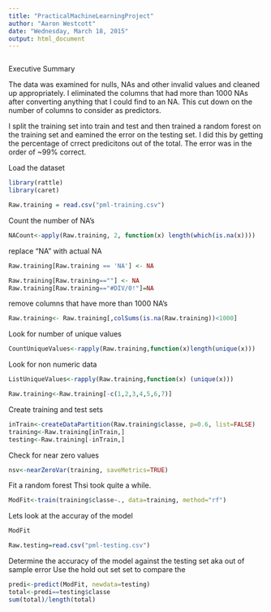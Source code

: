 ```yaml
---
title: "PracticalMachineLearningProject"
author: "Aaron Westcott"
date: "Wednesday, March 18, 2015"
output: html_document
---
```



```r

```

Executive Summary

The data was examined for nulls, NAs and other invalid values and cleaned up appropriately.  I eliminated the columns that had more than 1000 NAs after converting anything that I could find to an NA.  This cut down on the number of columns to consider as predictors.  

I split the training set into train and test and then trained a random forest on the training set and eamined the error on the testing set.  I did this by getting the percentage of crrect predicitons out of the total.  The error was in the order of ~99% correct.



Load the dataset
```r
library(rattle)
library(caret)

Raw.training = read.csv("pml-training.csv") 
```
Count the number of NA's
```r
NACount<-apply(Raw.training, 2, function(x) length(which(is.na(x))))
```

replace "NA" with actual NA
```r
Raw.training[Raw.training == 'NA'] <- NA

Raw.training[Raw.training==""] <- NA
Raw.training[Raw.training=="#DIV/0!"]=NA
```


remove columns that have more than 1000 NA's
```r
Raw.training<- Raw.training[,colSums(is.na(Raw.training))<1000]
```


Look for number of unique values

```r
CountUniqueValues<-rapply(Raw.training,function(x)length(unique(x)))
```
Look for non numeric data
```r
ListUniqueValues<-rapply(Raw.training,function(x) (unique(x)))
```

```r
Raw.training<-Raw.training[-c(1,2,3,4,5,6,7)]
```

Create training and test sets
```r
inTrain<-createDataPartition(Raw.training$classe, p=0.6, list=FALSE)
training<-Raw.training[inTrain,]
testing<-Raw.training[-inTrain,]
```

Check for near zero values
```r
nsv<-nearZeroVar(training, saveMetrics=TRUE)
```

Fit a random forest
Thsi took quite a while.
```r
ModFit<-train(training$classe~., data=training, method="rf")

```
Lets look at the accuray of the model
```r
ModFit
```


```r
Raw.testing=read.csv("pml-testing.csv")
```


Determine the accuracy of the model against the testing set aka out of sample error
Use the hold out set set to compare the 
```r
predi<-predict(ModFit, newdata=testing)
total<-predi==testing$classe
sum(total)/length(total)
```
